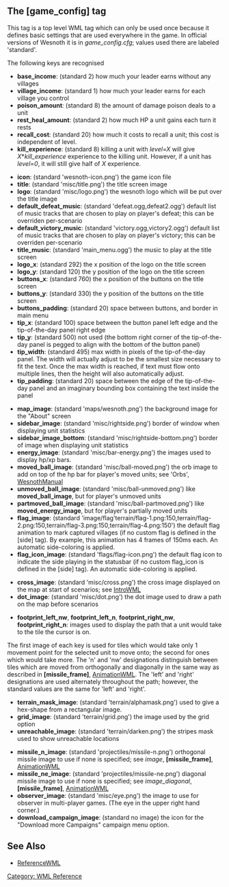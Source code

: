 {{WML Tags}}
== The [game_config] tag ==

This tag is a top level WML tag which can only be used once because
it defines basic settings that are used everywhere in the game.
In official versions of Wesnoth it is in ''game_config.cfg''; values used there are labeled 'standard'.


The following keys are recognised
* '''base_income''': (standard 2) how much your leader earns without any villages
* '''village_income''': (standard 1) how much your leader earns for each village you control
* '''poison_amount''': (standard 8) the amount of damage poison deals to a unit
* '''rest_heal_amount''': (standard 2) how much HP a unit gains each turn it rests
* '''recall_cost''': (standard 20) how much it costs to recall a unit; this cost is independent of level.
* '''kill_experience''': (standard 8) killing a unit with ''level=X'' will give ''X''*''kill_experience'' experience to the killing unit. However, if a unit has ''level=0'', it will still give half of ''X'' experience.

* '''icon''': (standard 'wesnoth-icon.png') the game icon file
* '''title''': (standard 'misc/title.png') the title screen image
* '''logo''': (standard 'misc/logo.png') the wesnoth logo which will be put over the title image
* '''default_defeat_music''': (standard 'defeat.ogg,defeat2.ogg') default list of music tracks that are chosen to play on player's defeat; this can be overriden per-scenario
* '''default_victory_music''': (standard 'victory.ogg,victory2.ogg') default list of music tracks that are chosen to play on player's victory; this can be overriden per-scenario
* '''title_music''': (standard 'main_menu.ogg') the music to play at the title screen
* '''logo_x''':      (standard 292) the x position of the logo on the title screen
* '''logo_y''':      (standard  120) the y position of the logo on the title screen
* '''buttons_x''':   (standard 760) the x position of the buttons on the title screen
* '''buttons_y''':   (standard 330) the y position of the buttons on the title screen
* '''buttons_padding''': (standard  20) space between buttons, and border in main menu
* '''tip_x''':       (standard 100) space between the button panel left edge and the tip-of-the-day panel right edge
* '''tip_y''':       (standard 500) not used (the bottom right corner of the tip-of-the-day panel is pegged to align with the bottom of the button panel)
* '''tip_width''':   (standard 495) max width in pixels of the tip-of-the-day panel.  The width will actually adjust to be the smallest size necessary to fit the text.  Once the max width is reached, if text must flow onto multiple lines, then the height will also automatically adjust.
* '''tip_padding''': (standard  20) space between the edge of the tip-of-the-day panel and an imaginary bounding box containing the text inside the panel

* '''map_image''':   (standard 'maps/wesnoth.png') the background image for the "About" screen
* '''sidebar_image''': (standard 'misc/rightside.png') border of window when displaying unit statistics
* '''sidebar_image_bottom''': (standard 'misc/rightside-bottom.png') border of image when displaying unit statistics
* '''energy_image''': (standard 'misc/bar-energy.png') the images used to display hp/xp bars.
* '''moved_ball_image''': (standard 'misc/ball-moved.png') the orb image to add on top of the hp bar for player's moved units; see 'Orbs', [[WesnothManual]]
* '''unmoved_ball_image''': (standard 'misc/ball-unmoved.png') like '''moved_ball_image''', but for player's unmoved units
* '''partmoved_ball_image''': (standard 'misc/ball-partmoved.png') like '''moved_energy_image''', but for player's partially moved units
* '''flag_image''': (standard 'image/flag'terrain/flag-1.png:150,terrain/flag-2.png:150,terrain/flag-3.png:150,terrain/flag-4.png:150') the default flag animation to mark captured villages (if no custom flag is defined in the [side] tag). By example, this animation has 4 frames of 150ms each. An automatic side-coloring is applied. 
* '''flag_icon_image''': (standard 'flags/flag-icon.png') the default flag icon to indicate the side playing in the statusbar (if no custom flag_icon is defined in the [side] tag). An automatic side-coloring is applied. 

* '''cross_image''': (standard 'misc/cross.png') the cross image displayed on the map at start of scenarios; see [[IntroWML]]
* '''dot_image''': (standard 'misc/dot.png') the dot image used to draw a path on the map before scenarios

* '''footprint_left_nw''', '''footprint_left_n''', '''footprint_right_nw''', '''footprint_right_n''': images used to display the path that a unit would take to the tile the cursor is on.
The first image of each key is used for tiles which would take only 1 movement point for the selected unit to move onto;
the second for ones which would take more.
The 'n' and 'nw' designations distinguish between tiles which are moved from orthogonally and diagonally in the same way as described in '''[missile_frame]''', [[AnimationWML]].
The 'left' and 'right' designations are used alternately throughout the path;
however, the standard values are the same for 'left' and 'right'.

* '''terrain_mask_image''': (standard 'terrain/alphamask.png') used to give a hex-shape from a rectangular image.
* '''grid_image''': (standard 'terrain/grid.png') the image used by the grid option 
* '''unreachable_image''': (standard 'terrain/darken.png') the stripes mask used to show unreachable locations

* '''missile_n_image''': (standard 'projectiles/missile-n.png') orthogonal missile image to use if none is specified; see ''image'', '''[missile_frame]''', [[AnimationWML]]
* '''missile_ne_image''': (standard 'projectiles/missile-ne.png') diagonal missile image to use if none is specified; see ''image_diagonal'', '''[missile_frame]''', [[AnimationWML]]
* '''observer_image''': (standard 'misc/eye.png') the image to use for observer in multi-player games. (The eye in the upper right hand corner.)
* '''download_campaign_image''': (standard no image) the icon for the "Download more Campaigns" campaign menu option.

== See Also ==

* [[ReferenceWML]]


[[Category: WML Reference]]
